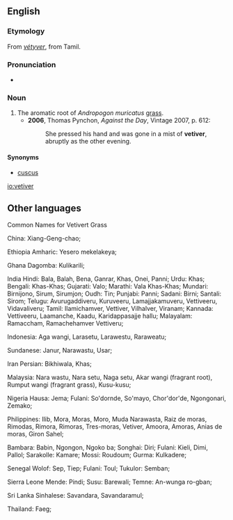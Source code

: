 ==English==

===Etymology===
From {{etyl|fr}} ''[[vétyver]]'', from Tamil.

===Pronunciation===
* {{IPA|/ˈvɛtɪvə/}}

===Noun===
{{en-noun}}

# The aromatic root of ''Andropogon muricatus'' [[grass]].
#* '''2006''', Thomas Pynchon, ''Against the Day'', Vintage 2007, p. 612:
#*: She pressed his hand and was gone in a mist of '''vetiver''', abruptly as the other evening.

====Synonyms====
* [[cuscus]]

[[io:vetiver]]

==Other languages==

Common Names for Vetivert Grass

China:     Xiang-Geng-chao;

Ethiopia
Amharic:   Yesero mekelakeya;

Ghana
Dagomba:   Kulikarili;

India
Hindi:     Bala, Balah, Bena, Ganrar, Khas,
Onei, Panni;
Urdu:      Khas;
Bengali:    Khas-Khas;
Gujarati:    Valo;
Marathi:    Vala Khas-Khas;
Mundari:   Birnijono, Sirum, Sirumjon;
Oudh:      Tin;
Punjabi:    Panni;
Sadani:    Birni;
Santali:    Sirom;
Telugu:    Avurugaddiveru, Kuruveeru,
Lamajjakamuveru, Vettiveeru,
Vidavaliveru;
Tamil:     Ilamichamver, Vettiver, Vilhalver,
Viranam;
Kannada:   Vettiveeru, Laamanche, Kaadu,
Karidappasajje hallu;
Malayalam: Ramaccham, Ramachehamver
Vettiveru;

Indonesia: Aga wangi, Larasetu, Larawestu,
Raraweatu;

Sundanese:  Janur, Narawastu, Usar;

Iran
Persian:    Bikhiwala, Khas;

Malaysia:  Nara wastu, Nara setu, Naga setu,
Akar wangi (fragrant root),
Rumput wangi (fragrant grass),
Kusu-kusu;

Nigeria
Hausa:     Jema;
Fulani:    So'dornde, So'mayo, Chor'dor'de,
Ngongonari, Zemako;

Philippines: Ilib, Mora, Moras, Moro, Muda
Narawasta, Raiz de moras,
Rimodas, Rimora, Rimoras,
Tres-moras, Vetiver, Amoora,
Amoras, Anias de moras, Giron
Sahel;

Bambara:   Babin, Ngongon, Ngoko ba;
Songhai:    Diri;
Fulani:    Kieli, Dimi, Pallol;
Sarakolle:   Kamare;
Mossi:     Roudoum;
Gurma:     Kulkadere;

Senegal
Wolof:     Sep, Tiep;
Fulani:    Toul;
Tukulor:   Semban;

Sierra Leone
Mende:     Pindi;
Susu:      Barewali;
Temne:     An-wunga ro-gban;

Sri Lanka
Sinhalese:   Savandara, Savandaramul;

Thailand:  Faeg;